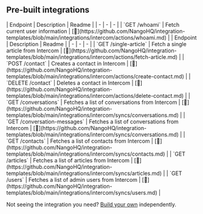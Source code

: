 
## Pre-built integrations

<AccordionGroup>


<Accordion title="Users">
| Endpoint | Description | Readme |
| - | - | - |
| `GET /whoami` | Fetch current user information | [🔗](https://github.com/NangoHQ/integration-templates/blob/main/integrations/intercom/actions/whoami.md) |
</Accordion>


<Accordion title="Others">
| Endpoint | Description | Readme |
| - | - | - |
| `GET /single-article` | Fetch a single article from Intercom | [🔗](https://github.com/NangoHQ/integration-templates/blob/main/integrations/intercom/actions/fetch-article.md) |
| `POST /contact` | Creates a contact in Intercom | [🔗](https://github.com/NangoHQ/integration-templates/blob/main/integrations/intercom/actions/create-contact.md) |
| `DELETE /contact` | Deletes a contact in Intercom | [🔗](https://github.com/NangoHQ/integration-templates/blob/main/integrations/intercom/actions/delete-contact.md) |
| `GET /conversations` | Fetches a list of conversations from Intercom | [🔗](https://github.com/NangoHQ/integration-templates/blob/main/integrations/intercom/syncs/conversations.md) |
| `GET /conversation-messages` | Fetches a list of conversations from Intercom | [🔗](https://github.com/NangoHQ/integration-templates/blob/main/integrations/intercom/syncs/conversations.md) |
| `GET /contacts` | Fetches a list of contacts from Intercom | [🔗](https://github.com/NangoHQ/integration-templates/blob/main/integrations/intercom/syncs/contacts.md) |
| `GET /articles` | Fetches a list of articles from Intercom | [🔗](https://github.com/NangoHQ/integration-templates/blob/main/integrations/intercom/syncs/articles.md) |
| `GET /users` | Fetches a list of admin users from Intercom | [🔗](https://github.com/NangoHQ/integration-templates/blob/main/integrations/intercom/syncs/users.md) |
</Accordion>

</AccordionGroup>

<Tip>Not seeing the integration you need? [Build your own](https://docs.nango.dev/guides/custom-integrations/overview) independently.</Tip>

